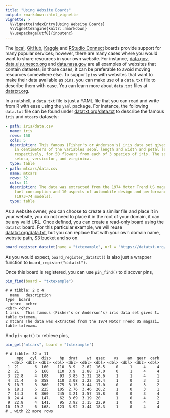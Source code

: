 ```yaml
---
title: "Using Website Boards"
output: rmarkdown::html_vignette
vignette: >
  %\VignetteIndexEntry{Using Website Boards}
  %\VignetteEngine{knitr::rmarkdown}
  %\usepackage[utf8]{inputenc}
---
```

 
The [local](pins-starting.html), [GitHub](boards-github.html), [Kaggle](boards-kaggle.html) and [RStudio Connect](boards-rsconnect.html) boards provide support for many popular services; however, there are many cases where you would want to share resources in your own website. For instance, [data.gov](https://www.data.gov/), [data.uis.unesco.org](http://data.uis.unesco.org) and [data.nasa.gov](https://data.nasa.gov/) are all examples of websites that contain datasets; in those cases, it can be preferable to avoid moving resources somewhere else. To support `pins` with websites that want to make their data available as `pins`, you can make use of a `data.txt` file to describe them with ease. You can learn more about `data.txt` files at [datatxt.org](https://datatxt.org).

In a nutshell, a `data.txt` file is just a YAML file that you can read and write from R with ease using the `yaml` package. For instance, the following `data.txt` file can be found under [datatxt.org/data.txt](https://datatxt.org/data.txt) to describe the famous `iris` and `mtcars` datasets:

```yaml
- path: iris/data.csv
  name: iris
  rows: 150
  cols: 5
  description: This famous (Fisher's or Anderson's) iris data set gives the measurements
    in centimeters of the variables sepal length and width and petal length and width,
    respectively, for 50 flowers from each of 3 species of iris. The species are Iris
    setosa, versicolor, and virginica.
  type: table
- path: mtcars/data.csv
  name: mtcars
  rows: 32
  cols: 11
  description: The data was extracted from the 1974 Motor Trend US magazine, and comprises
    fuel consumption and 10 aspects of automobile design and performance for 32 automobiles
    (1973–74 models).
  type: table
```

As a website owner, you can choose to create a similar file and place it in your website, you do not need to place it in the root of your domain, it can be any valid URL. Once defined, you can create a read-only board using the `datatxt` board. For this particular example, we will reuse [datatxt.org/data.txt](https://datatxt.org/data.txt), but you can replace that with your own domain name, website path, S3 bucket and so on.

```r
board_register_datatxt(name = "txtexample", url = "https://datatxt.org/data.txt")
```

As you would expect, `board_register_datatxt()` is also just a wrapper function to `board_register("datatxt")`.

Once this board is registered, you can use `pin_find()` to discover pins,

```r
pin_find(board = "txtexample")
```
```
# A tibble: 2 x 4
  name   description                                                 type  board   
  <chr>  <chr>                                                       <chr> <chr>   
1 iris   This famous (Fisher's or Anderson's) iris data set gives t… table txtexam…
2 mtcars The data was extracted from the 1974 Motor Trend US magazi… table txtexam…
```

And `pin_get()` to retrieve pins,

```r
pin_get("mtcars", board = "txtexample")
```
```
# A tibble: 32 x 11
     mpg   cyl  disp    hp  drat    wt  qsec    vs    am  gear  carb
   <dbl> <dbl> <dbl> <dbl> <dbl> <dbl> <dbl> <dbl> <dbl> <dbl> <dbl>
 1  21       6  160    110  3.9   2.62  16.5     0     1     4     4
 2  21       6  160    110  3.9   2.88  17.0     0     1     4     4
 3  22.8     4  108     93  3.85  2.32  18.6     1     1     4     1
 4  21.4     6  258    110  3.08  3.22  19.4     1     0     3     1
 5  18.7     8  360    175  3.15  3.44  17.0     0     0     3     2
 6  18.1     6  225    105  2.76  3.46  20.2     1     0     3     1
 7  14.3     8  360    245  3.21  3.57  15.8     0     0     3     4
 8  24.4     4  147.    62  3.69  3.19  20       1     0     4     2
 9  22.8     4  141.    95  3.92  3.15  22.9     1     0     4     2
10  19.2     6  168.   123  3.92  3.44  18.3     1     0     4     4
# … with 22 more rows
```
